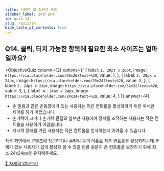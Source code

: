 ```yaml
---
title: 사람인 웹 접근성 퀴즈
sidebar_label: 14번 문제
id: quiz-14
slug: /quiz/14
hide_table_of_contents: true
---
```


## Q14. 클릭, 터치 가능한 항목에 필요한 최소 사이즈는 얼마일까요?


<ObjectiveQuiz
  column={2}
  options={[
    {
      label: `1. 20pt x 20pt`,
      image: `https://via.placeholder.com/26x26?text=%20`,
      value: 1,
    },
    {
      label: `2. 20px x 24px`,
      image: `https://via.placeholder.com/20x24?text=%20`,
      value: 2,
    },
    {
      label: `3. 24pt x 24pt`,
      image: `https://via.placeholder.com/32x32?text=%20`,
      value: 3,
    },
    {
      label: `4. 24px x 24px`,
      image: `https://via.placeholder.com/24x24?text=%20`,
      value: 4,
    }
  ]}
  answer={4}
>
  <Correct>
    <ul>
      <li>손 떨림과 같은 운동장애가 있는 사용자는 작은 컨트롤을 활성화하기 위한 미세한 제어를 하기 어렵습니다.</li>
      <li>손가락이 크거나 손가락 관절의 일부만 사용하여 장치를 조작하는 사용자는 작은 컨트롤을 사용하기 어렵습니다.</li>
      <li>저시력 장애를 가진 사용자는 작은 컨트롤을 인식하는데 어려울 수 있습니다.</li>
    </ul>
  </Correct>
  <p>작은 화면에서 콘텐츠에 접근하거나 손떨림 등의 이유로 작은 컨트롤을 활성화하는데 문제가 있는 사용자가 쉽게 활성화 할 수 있을 만큼 충분히 큰 컨트롤을 보장하기 위해 최소 24x24px을 유지해주세요.</p>
  <a href="https://sri-fe1.notion.site/135561dd3c554800a976a2a4f2085fe4">
    🔎 자세히 알아보기
  </a>
  
</ObjectiveQuiz>